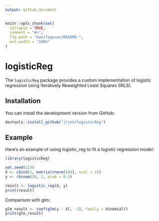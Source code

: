 ```yaml
---
output: github_document
---
```


<!-- README.md is generated from README.Rmd. Please edit that file -->

```r
knitr::opts_chunk$set(
  collapse = TRUE,
  comment = "#>",
  fig.path = "man/figures/README-",
  out.width = "100%"
)

```

# logisticReg

<!-- badges: start -->
<!-- badges: end -->

The `logisticReg` package provides a custom implementation of logistic regression using Iteratively Reweighted Least Squares (IRLS).

## Installation

You can install the development version from GitHub:

```r
devtools::install_github("jrjnn/logisticReg")
```

## Example

Here’s an example of using logistic_reg to fit a logistic regression model:

```r
library(logisticReg)

set.seed(123)
X <- cbind(1, matrix(rnorm(100), ncol = 2))
y <- rbinom(50, 1, prob = 0.5)

result <- logistic_reg(X, y)
print(result)

```

Comparison with glm:
```r
glm_result <- coef(glm(y ~ X[, -1], family = binomial))
print(glm_result)
```
